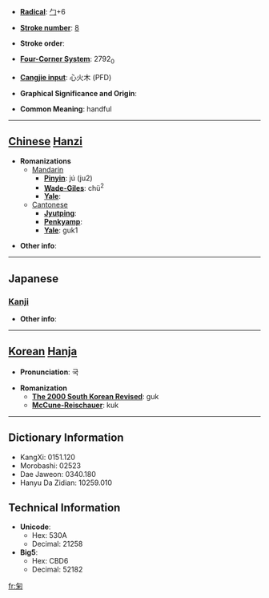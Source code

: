 * '''[[Wiktionary:Chinese radical index| Radical]]''': [[Wiktionary:Chinese radical index 勹|勹]]+6

* '''[[Wiktionary:Chinese total strokes index|Stroke number]]''': [[Wiktionary:Chinese total strokes index 8|8]]

* '''Stroke order''': 

* '''[[Wiktionary:Chinese four corner index|Four-Corner System]]''': 2792<sub>0</sub>

* '''[[Wiktionary:Chinese Cangjie index|Cangjie input]]''': 心火木 (PFD)

* '''Graphical Significance and Origin''': 

* '''Common Meaning''': handful

----

== [[Chinese]] [[Hanzi]] ==

* '''Romanizations'''
** [[Mandarin]]
*** '''[[Pinyin]]''': jú (ju2)
*** '''[[Wade-Giles]]''': chü<sup>2</sup>
*** '''[[Yale]]''': 
**[[Cantonese]]
***'''[[Jyutping]]''':
***'''[[Penkyamp]]''': 
***'''[[Yale]]''': guk1

* '''Other info''': 

----

==Japanese==
===[[Kanji]]===
{{kanji|on readings=[[きく]] (kiku), [[こく]] (koku)|kun readings=[[すくう]] (sukuu), [[たなごころ]] (tanagokoro)}}

* '''Other info''':  

----

== [[Korean]] [[Hanja]] ==

* '''Pronunciation''': 국

* '''Romanization'''
** '''[[The 2000 South Korean Revised Romanization|The 2000 South Korean Revised]]''': guk
** '''[[McCune-Reischauer]]''': kuk

----

== Dictionary Information ==

* KangXi: 0151.120
* Morobashi: 02523
* Dae Jaweon: 0340.180
* Hanyu Da Zidian: 10259.010

== Technical Information ==

* '''Unicode''':
** Hex: 530A
** Decimal: 21258
* '''Big5''':
** Hex: CBD6
** Decimal: 52182

[[fr:匊]]